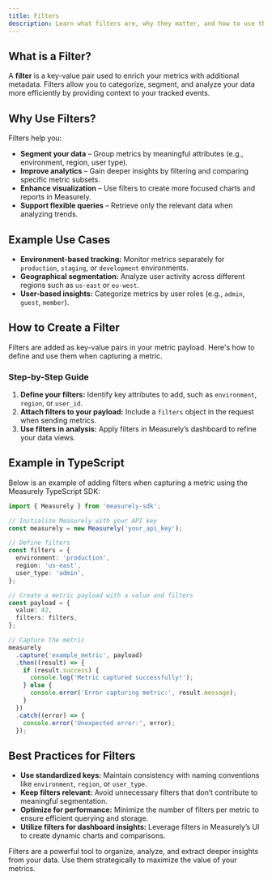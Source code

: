 ```yaml
---
title: Filters
description: Learn what filters are, why they matter, and how to use them to categorize and analyze your metrics effectively.
---
```


## What is a Filter?

A **filter** is a key-value pair used to enrich your metrics with additional metadata. Filters allow you to categorize, segment, and analyze your data more efficiently by providing context to your tracked events.

## Why Use Filters?

Filters help you:

- **Segment your data** – Group metrics by meaningful attributes (e.g., environment, region, user type).
- **Improve analytics** – Gain deeper insights by filtering and comparing specific metric subsets.
- **Enhance visualization** – Use filters to create more focused charts and reports in Measurely.
- **Support flexible queries** – Retrieve only the relevant data when analyzing trends.

## Example Use Cases

- **Environment-based tracking:** Monitor metrics separately for `production`, `staging`, or `development` environments.
- **Geographical segmentation:** Analyze user activity across different regions such as `us-east` or `eu-west`.
- **User-based insights:** Categorize metrics by user roles (e.g., `admin`, `guest`, `member`).

## How to Create a Filter

Filters are added as key-value pairs in your metric payload. Here's how to define and use them when capturing a metric.

### Step-by-Step Guide

1. **Define your filters:** Identify key attributes to add, such as `environment`, `region`, or `user_id`.
2. **Attach filters to your payload:** Include a `filters` object in the request when sending metrics.
3. **Use filters in analysis:** Apply filters in Measurely’s dashboard to refine your data views.

## Example in TypeScript

Below is an example of adding filters when capturing a metric using the Measurely TypeScript SDK:

```typescript
import { Measurely } from 'measurely-sdk';

// Initialize Measurely with your API key
const measurely = new Measurely('your_api_key');

// Define filters
const filters = {
  environment: 'production',
  region: 'us-east',
  user_type: 'admin',
};

// Create a metric payload with a value and filters
const payload = {
  value: 42,
  filters: filters,
};

// Capture the metric
measurely
  .capture('example_metric', payload)
  .then((result) => {
    if (result.success) {
      console.log('Metric captured successfully!');
    } else {
      console.error('Error capturing metric:', result.message);
    }
  })
  .catch((error) => {
    console.error('Unexpected error:', error);
  });
```

## Best Practices for Filters

- **Use standardized keys:** Maintain consistency with naming conventions like `environment`, `region`, or `user_type`.
- **Keep filters relevant:** Avoid unnecessary filters that don’t contribute to meaningful segmentation.
- **Optimize for performance:** Minimize the number of filters per metric to ensure efficient querying and storage.
- **Utilize filters for dashboard insights:** Leverage filters in Measurely’s UI to create dynamic charts and comparisons.

Filters are a powerful tool to organize, analyze, and extract deeper insights from your data. Use them strategically to maximize the value of your metrics.
